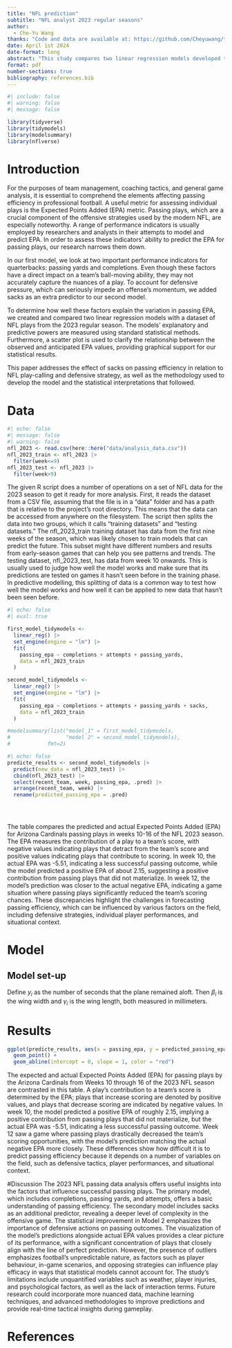 ```yaml
---
title: "NFL prediction"
subtitle: "NFL analyst 2023 regular seasons"
author: 
  - Che-Yu Wang
thanks: "Code and data are available at: https://github.com/Cheyuwang/tut12-nil"
date: April 1st 2024
date-format: long
abstract: "This study compares two linear regression models developed to predict Expected Points Added (EPA) for passing plays in the NFLs 2023 regular season. Model 1 includes basic passing metrics (completions and passing yards), whereas Model 2 adds an additional predictor (sacks) to assess its impact on passing efficiency. The results, as represented by the models coefficients and performance metrics, show that including sacks significantly improves the models explanatory power. The visual analysis, using a scatter plot with a superimposed line of perfect prediction, supports the quantitative metrics, implying a more accurate prediction of passing EPA when accounting for the negative impact of sacks."
format: pdf
number-sections: true
bibliography: references.bib
---
```


```r
#| include: false
#| warning: false
#| message: false

library(tidyverse)
library(tidymodels)
library(modelsummary)
library(nflverse)
```


# Introduction
For the purposes of team management, coaching tactics, and general game analysis, it is essential to comprehend the elements affecting passing efficiency in professional football. A useful metric for assessing individual plays is the Expected Points Added (EPA) metric. Passing plays, which are a crucial component of the offensive strategies used by the modern NFL, are especially noteworthy. A range of performance indicators is usually employed by researchers and analysts in their attempts to model and predict EPA. In order to assess these indicators' ability to predict the EPA for passing plays, our research narrows them down.

In our first model, we look at two important performance indicators for quarterbacks: passing yards and completions. Even though these factors have a direct impact on a team's ball-moving ability, they may not accurately capture the nuances of a play. To account for defensive pressure, which can seriously impede an offense's momentum, we added sacks as an extra predictor to our second model.

To determine how well these factors explain the variation in passing EPA, we created and compared two linear regression models with a dataset of NFL plays from the 2023 regular season. The models' explanatory and predictive powers are measured using standard statistical methods. Furthermore, a scatter plot is used to clarify the relationship between the observed and anticipated EPA values, providing graphical support for our statistical results.


This paper addresses the effect of sacks on passing efficiency in relation to NFL play-calling and defensive strategy, as well as the methodology used to develop the model and the statistical interpretations that followed.




# Data 



```r
#| echo: false
#| message: false
#| warning: false
nfl_2023 <- read.csv(here::here("data/analysis_data.csv"))
nfl_2023_train <- nfl_2023 |> 
  filter(week<=9)
nfl_2023_test <- nfl_2023 |> 
  filter(week>9)


```

The given R script does a number of operations on a set of NFL data for the 2023 season to get it ready for more analysis. First, it reads the dataset from a CSV file, assuming that the file is in a "data" folder and has a path that is relative to the project's root directory. This means that the data can be accessed from anywhere on the filesystem. The script then splits the data into two groups, which it calls "training datasets" and "testing datasets." The nfl_2023_train training dataset has data from the first nine weeks of the season, which was likely chosen to train models that can predict the future. This subset might have different numbers and results from early-season games that can help you see patterns and trends. The testing dataset, nfl_2023_test, has data from week 10 onwards. This is usually used to judge how well the model works and make sure that its predictions are tested on games it hasn't seen before in the training phase. In predictive modelling, this splitting of data is a common way to test how well the model works and how well it can be applied to new data that hasn't been seen before.



```r
#| echo: false
#| eval: true

first_model_tidymodels <-
  linear_reg() |>
  set_engine(engine = "lm") |>
  fit(
    passing_epa ~ completions + attempts + passing_yards,
    data = nfl_2023_train
  )

second_model_tidymodels <-
  linear_reg() |>
  set_engine(engine = "lm") |>
  fit(
    passing_epa ~ completions + attempts + passing_yards + sacks,
    data = nfl_2023_train
  )

#modelsummary(list("model_1" = first_model_tidymodels, 
#                  "model 2" = second_model_tidymodels),
#            fmt=2)

```


```r
#| echo: false
predicte_results <- second_model_tidymodels |>
  predict(new_data = nfl_2023_test) |>
  cbind(nfl_2023_test) |>
  select(recent_team, week, passing_epa, .pred) |>
  arrange(recent_team, week) |>
  rename(predicted_passing_epa = .pred)


  
```
The table compares the predicted and actual Expected Points Added (EPA) for Arizona Cardinals passing plays in weeks 10-16 of the NFL 2023 season. The EPA measures the contribution of a play to a team's score, with negative values indicating plays that detract from the team's score and positive values indicating plays that contribute to scoring. In week 10, the actual EPA was -5.51, indicating a less successful passing outcome, while the model predicted a positive EPA of about 2.15, suggesting a positive contribution from passing plays that did not materialize. In week 12, the model's prediction was closer to the actual negative EPA, indicating a game situation where passing plays significantly reduced the team's scoring chances. These discrepancies highlight the challenges in forecasting passing efficiency, which can be influenced by various factors on the field, including defensive strategies, individual player performances, and situational context.



# Model

## Model set-up

Define $y_i$ as the number of seconds that the plane remained aloft. Then $\beta_i$ is the wing width and $\gamma_i$ is the wing length, both measured in millimeters.  

\begin{align} 
y_i|\mu_i, \sigma &\sim \mbox{Normal}(\mu_i, \sigma) \\
\mu_i &= \beta_0+ \beta_1 x_{1i} +\beta_2 x_{2i}
\end{align}




# Results
```r


ggplot(predicte_results, aes(x = passing_epa, y = predicted_passing_epa)) + 
  geom_point() +
  geom_abline(intercept = 0, slope = 1, color = "red")

```
The expected and actual Expected Points Added (EPA) for passing plays by the Arizona Cardinals from Weeks 10 through 16 of the 2023 NFL season are contrasted in this table. A play's contribution to a team's score is determined by the EPA; plays that increase scoring are denoted by positive values, and plays that decrease scoring are indicated by negative values. In week 10, the model predicted a positive EPA of roughly 2.15, implying a positive contribution from passing plays that did not materialize, but the actual EPA was -5.51, indicating a less successful passing outcome. Week 12 saw a game where passing plays drastically decreased the team's scoring opportunities, with the model's prediction matching the actual negative EPA more closely. These differences show how difficult it is to predict passing efficiency because it depends on a number of variables on the field, such as defensive tactics, player performances, and situational context.

#Discussion
The 2023 NFL passing data analysis offers useful insights into the factors that influence successful passing plays. The primary model, which includes completions, passing yards, and attempts, offers a basic understanding of passing efficiency. The secondary model includes sacks as an additional predictor, revealing a deeper level of complexity in the offensive game. The statistical improvement in Model 2 emphasizes the importance of defensive actions on passing outcomes. The visualization of the model's predictions alongside actual EPA values provides a clear picture of its performance, with a significant concentration of plays that closely align with the line of perfect prediction. However, the presence of outliers emphasizes football's unpredictable nature, as factors such as player behaviour, in-game scenarios, and opposing strategies can influence play efficacy in ways that statistical models cannot account for. The study's limitations include unquantified variables such as weather, player injuries, and psychological factors, as well as the lack of interaction terms. Future research could incorporate more nuanced data, machine learning techniques, and advanced methodologies to improve predictions and provide real-time tactical insights during gameplay.



\newpage



\newpage



# References





